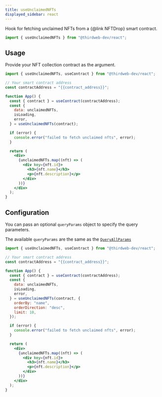 ```yaml
---
title: useUnclaimedNFTs
displayed_sidebar: react
---
```



Hook for fetching unclaimed NFTs from a {@link NFTDrop} smart contract.

```jsx
import { useUnclaimedNFTs } from "@thirdweb-dev/react";
```

## Usage

Provide your NFT collection contract as the argument.

```jsx
import { useUnclaimedNFTs, useContract } from "@thirdweb-dev/react";

// Your smart contract address
const contractAddress = "{{contract_address}}";

function App() {
  const { contract } = useContract(contractAddress);
  const {
    data: unclaimedNFTs,
    isLoading,
    error,
  } = useUnclaimedNFTs(contract);

  if (error) {
    console.error("failed to fetch unclaimed nfts", error);
  }

  return (
    <div>
      {unclaimedNFTs.map((nft) => (
        <div key={nft.id}>
          <h3>{nft.name}</h3>
          <p>{nft.description}</p>
        </div>
      ))}
    </div>
  );
}
```

## Configuration

You can pass an optional `queryParams` object to specify the query parameters.

The available `queryParams` are the same as the [`QueryAllParams`](/contractkit/contracts/nftdrop#queryallparams)

```jsx
import { useUnclaimedNFTs, useContract } from "@thirdweb-dev/react";

// Your smart contract address
const contractAddress = "{{contract_address}}";

function App() {
  const { contract } = useContract(contractAddress);
  const {
    data: unclaimedNFTs,
    isLoading,
    error,
  } = useUnclaimedNFTs(contract, {
    orderBy: "name",
    orderDirection: "desc",
    limit: 10,
  });

  if (error) {
    console.error("failed to fetch unclaimed nfts", error);
  }

  return (
    <div>
      {unclaimedNFTs.map((nft) => (
        <div key={nft.id}>
          <h3>{nft.name}</h3>
          <p>{nft.description}</p>
        </div>
      ))}
    </div>
  );
}
```